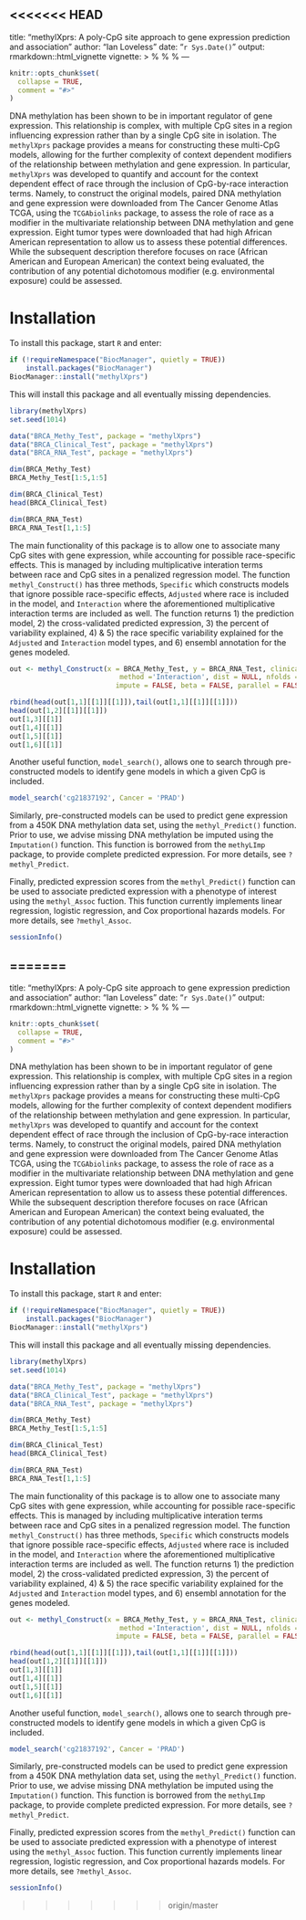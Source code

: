 <<<<<<< HEAD
---
title: "methylXprs: A poly-CpG site approach to gene expression prediction and association"
author: "Ian Loveless"
date: "`r Sys.Date()`"
output: rmarkdown::html_vignette
vignette: >
  %\VignetteIndexEntry{methylXprs: A poly-CpG site approach to gene expression prediction and association}
  %\VignetteEngine{knitr::rmarkdown}
  %\VignetteEncoding{UTF-8}
---

```{r, include = FALSE}
knitr::opts_chunk$set(
  collapse = TRUE,
  comment = "#>"
)
```


DNA methylation has been shown to be in important regulator of gene expression. 
This relationship is complex, with multiple CpG sites in a  region influencing expression rather than by a single CpG site in isolation. The `methylXprs` package provides a means for constructing these multi-CpG models, allowing for the further complexity of context dependent modifiers of the relationship between methylation and gene expression. In particular, `methylXprs` was developed to quantify and account for the context dependent effect of race through the inclusion of CpG-by-race interaction terms. Namely, to construct the original models, paired DNA methylation and gene expression were downloaded from The Cancer Genome Atlas TCGA, using the `TCGAbiolinks` package, to assess the role of race as a modifier in the multivariate relationship between DNA methylation and gene expression. Eight tumor types were downloaded that had high African American representation to allow us to assess these potential differences. While the subsequent description therefore focuses on race (African American and European American) the context being evaluated, the contribution of any potential dichotomous modifier (e.g. environmental exposure) could be assessed. 


# Installation

To install this package, start `R` and enter:

```{r, eval = FALSE}
if (!requireNamespace("BiocManager", quietly = TRUE))
    install.packages("BiocManager")
BiocManager::install("methylXprs")
```

This will install this package and all eventually missing dependencies.



```{r setup}
library(methylXprs)
set.seed(1014)

data("BRCA_Methy_Test", package = "methylXprs")
data("BRCA_Clinical_Test", package = "methylXprs")
data("BRCA_RNA_Test", package = "methylXprs")

dim(BRCA_Methy_Test)
BRCA_Methy_Test[1:5,1:5]

dim(BRCA_Clinical_Test)
head(BRCA_Clinical_Test)

dim(BRCA_RNA_Test)
BRCA_RNA_Test[1,1:5]
```

The main functionality of this package is to allow one to associate many CpG sites with gene expression, while accounting for possible race-specific effects. This is managed by including multiplicative interation terms between race and CpG sites in a penalized regression model. The function `methyl_Construct()` 
has three methods, `Specific` which constructs models that ignore possible race-specific effects, `Adjusted` where race is included in the model, and `Interaction` where the aforementioned multiplicative interaction terms are included as well. The function returns 1) the prediction model, 2) the cross-validated predicted expression, 3) the percent of variability explained, 4) & 5) the race specific variability
explained for the `Adjusted` and `Interaction` model types, and 6) ensembl annotation for the genes modeled. 

```{r methyl_Construct Demonstration}
out <- methyl_Construct(x = BRCA_Methy_Test, y = BRCA_RNA_Test, clinical = BRCA_Clinical_Test,
                           method ='Interaction', dist = NULL, nfolds = NULL, 
                          impute = FALSE, beta = FALSE, parallel = FALSE, array = '450K')

rbind(head(out[1,1][[1]][[1]]),tail(out[1,1][[1]][[1]]))
head(out[1,2][[1]][[1]])
out[1,3][[1]]
out[1,4][[1]]
out[1,5][[1]]
out[1,6][[1]]
```

Another useful function, `model_search()`, allows one to search through pre-constructed models to identify gene models in which a given CpG is included.

```{r model_search, eval = FALSE}
model_search('cg21837192', Cancer = 'PRAD')
```

Similarly, pre-constructed models can be used to predict gene expression from a  450K DNA methylation data set, using the `methyl_Predict()` function. Prior to use, we advise missing DNA methylation be imputed using the `Imputation()` function. This function is borrowed from the `methyLImp` package, to provide complete predicted expression. For more details, see `?methyl_Predict`. 

Finally, predicted expression scores from the `methyl_Predict()` function can be used to associate predicted expression with a phenotype of interest using the `methyl_Assoc` fuction. This function currently implements linear regression, logistic regression, and Cox proportional hazards models. For more details, see `?methyl_Assoc`.

```{r Session Information}
sessionInfo()
```
=======
---
title: "methylXprs: A poly-CpG site approach to gene expression prediction and association"
author: "Ian Loveless"
date: "`r Sys.Date()`"
output: rmarkdown::html_vignette
vignette: >
  %\VignetteIndexEntry{methylXprs: A poly-CpG site approach to gene expression prediction and association}
  %\VignetteEngine{knitr::rmarkdown}
  %\VignetteEncoding{UTF-8}
---

```r
knitr::opts_chunk$set(
  collapse = TRUE,
  comment = "#>"
)
```


DNA methylation has been shown to be in important regulator of gene expression. 
This relationship is complex, with multiple CpG sites in a  region influencing expression rather than by a single CpG site in isolation. The `methylXprs` package provides a means for constructing these multi-CpG models, allowing for the further complexity of context dependent modifiers of the relationship between methylation and gene expression. In particular, `methylXprs` was developed to quantify and account for the context dependent effect of race through the inclusion of CpG-by-race interaction terms. Namely, to construct the original models, paired DNA methylation and gene expression were downloaded from The Cancer Genome Atlas TCGA, using the `TCGAbiolinks` package, to assess the role of race as a modifier in the multivariate relationship between DNA methylation and gene expression. Eight tumor types were downloaded that had high African American representation to allow us to assess these potential differences. While the subsequent description therefore focuses on race (African American and European American) the context being evaluated, the contribution of any potential dichotomous modifier (e.g. environmental exposure) could be assessed. 


# Installation

To install this package, start `R` and enter:

```r
if (!requireNamespace("BiocManager", quietly = TRUE))
    install.packages("BiocManager")
BiocManager::install("methylXprs")
```

This will install this package and all eventually missing dependencies.



```r
library(methylXprs)
set.seed(1014)

data("BRCA_Methy_Test", package = "methylXprs")
data("BRCA_Clinical_Test", package = "methylXprs")
data("BRCA_RNA_Test", package = "methylXprs")

dim(BRCA_Methy_Test)
BRCA_Methy_Test[1:5,1:5]

dim(BRCA_Clinical_Test)
head(BRCA_Clinical_Test)

dim(BRCA_RNA_Test)
BRCA_RNA_Test[1,1:5]
```

The main functionality of this package is to allow one to associate many CpG sites with gene expression, while accounting for possible race-specific effects. This is managed by including multiplicative interation terms between race and CpG sites in a penalized regression model. The function `methyl_Construct()` 
has three methods, `Specific` which constructs models that ignore possible race-specific effects, `Adjusted` where race is included in the model, and `Interaction` where the aforementioned multiplicative interaction terms are included as well. The function returns 1) the prediction model, 2) the cross-validated predicted expression, 3) the percent of variability explained, 4) & 5) the race specific variability
explained for the `Adjusted` and `Interaction` model types, and 6) ensembl annotation for the genes modeled. 

```r
out <- methyl_Construct(x = BRCA_Methy_Test, y = BRCA_RNA_Test, clinical = BRCA_Clinical_Test,
                           method ='Interaction', dist = NULL, nfolds = NULL, 
                          impute = FALSE, beta = FALSE, parallel = FALSE, array = '450K')

rbind(head(out[1,1][[1]][[1]]),tail(out[1,1][[1]][[1]]))
head(out[1,2][[1]][[1]])
out[1,3][[1]]
out[1,4][[1]]
out[1,5][[1]]
out[1,6][[1]]
```

Another useful function, `model_search()`, allows one to search through pre-constructed models to identify gene models in which a given CpG is included.

```r
model_search('cg21837192', Cancer = 'PRAD')
```

Similarly, pre-constructed models can be used to predict gene expression from a  450K DNA methylation data set, using the `methyl_Predict()` function. Prior to use, we advise missing DNA methylation be imputed using the `Imputation()` function. This function is borrowed from the `methyLImp` package, to provide complete predicted expression. For more details, see `?methyl_Predict`. 

Finally, predicted expression scores from the `methyl_Predict()` function can be used to associate predicted expression with a phenotype of interest using the `methyl_Assoc` fuction. This function currently implements linear regression, logistic regression, and Cox proportional hazards models. For more details, see `?methyl_Assoc`.

```r
sessionInfo()
```
>>>>>>> origin/master
